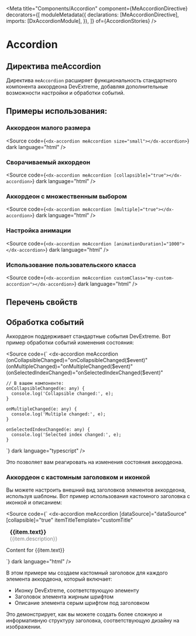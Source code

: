 
<Meta
  title="Components/Accordion"
  component={MeAccordionDirective}
  decorators={[
    moduleMetadata({
      declarations: [MeAccordionDirective],
      imports: [DxAccordionModule],
    }),
  ]}
  of={AccordionStories}
/>

# Accordion

## Директива meAccordion

Директива `meAccordion` расширяет функциональность стандартного компонента аккордеона DevExtreme, добавляя дополнительные возможности настройки и обработки событий.

<Story name="Default" of={AccordionStories.Default} />
<Controls of={AccordionStories.Default} />

<Source of={AccordionStories.Default} dark />

## Примеры использования:

### Аккордеон малого размера

<Story name="Small" of={AccordionStories.Small} />

<Source
  code={`<dx-accordion meAccordion size="small"></dx-accordion>`}
  dark
  language="html"
/>

### Сворачиваемый аккордеон

<Story name="Collapsible" of={AccordionStories.Collapsible} />

<Source
  code={`<dx-accordion meAccordion [collapsible]="true"></dx-accordion>`}
  dark
  language="html"
/>

### Аккордеон с множественным выбором

<Story name="Multiple" of={AccordionStories.Multiple} />

<Source
  code={`<dx-accordion meAccordion [multiple]="true"></dx-accordion>`}
  dark
  language="html"
/>

### Настройка анимации

<Story name="CustomAnimation" of={AccordionStories.CustomAnimation} />

<Source
  code={`<dx-accordion meAccordion [animationDuration]="1000"></dx-accordion>`}
  dark
  language="html"
/>

### Использование пользовательского класса

<Story name="CustomClass" of={AccordionStories.CustomClass} />

<Source
  code={`<dx-accordion meAccordion customClass="my-custom-accordion"></dx-accordion>`}
  dark
  language="html"
/>

## Перечень свойств

<Controls story={AccordionStories.Default} />

## Обработка событий

Аккордеон поддерживает стандартные события DevExtreme. Вот пример обработки событий изменения состояния:

<Source
  code={`
<dx-accordion
  meAccordion
  (onCollapsibleChanged)="onCollapsibleChanged($event)"
  (onMultipleChanged)="onMultipleChanged($event)"
  (onSelectedIndexChanged)="onSelectedIndexChanged($event)"
></dx-accordion>

    // В вашем компоненте:
    onCollapsibleChanged(e: any) {
      console.log('Collapsible changed:', e);
    }

    onMultipleChanged(e: any) {
      console.log('Multiple changed:', e);
    }

    onSelectedIndexChanged(e: any) {
      console.log('Selected index changed:', e);
    }

`}
dark
language="typescript"
/>

Это позволяет вам реагировать на изменения состояния аккордеона.

### Аккордеон с кастомным заголовком и иконкой

<Story name="CustomHeader" of={AccordionStories.CustomHeader} />

Вы можете настроить внешний вид заголовков элементов аккордеона, используя шаблоны. Вот пример использования кастомного заголовка с иконкой и описанием:

<Source
  code={`
<dx-accordion
  meAccordion
  [dataSource]="dataSource"
  [collapsible]="true"
  itemTitleTemplate="customTitle"
>
  <div *dxTemplate="let item of 'customTitle'">
    <div style="display: flex; align-items: flex-start;">
      <i class="dx-icon-{{item.icon}}" style="margin-right: 10px; font-size: 18px; color: #000;"></i>
      <div>
        <div style="font-weight: bold; font-size: 16px;">{{item.text}}</div>
        <div style="font-weight: inherit; color: gray; font-size: 14px;">{{item.description}}</div>
      </div>
    </div>
  </div>
  <div *dxTemplate="let item of 'item'">
    <p>Content for {{item.text}}</p>
  </div>
</dx-accordion>
`}
  dark
  language="html"
/>

В этом примере мы создаем кастомный заголовок для каждого элемента аккордеона, который включает:

- Иконку DevExtreme, соответствующую элементу
- Заголовок элемента жирным шрифтом
- Описание элемента серым шрифтом под заголовком

Это демонстрирует, как вы можете создать более сложную и информативную структуру заголовка, соответствующую дизайну на изображении.
